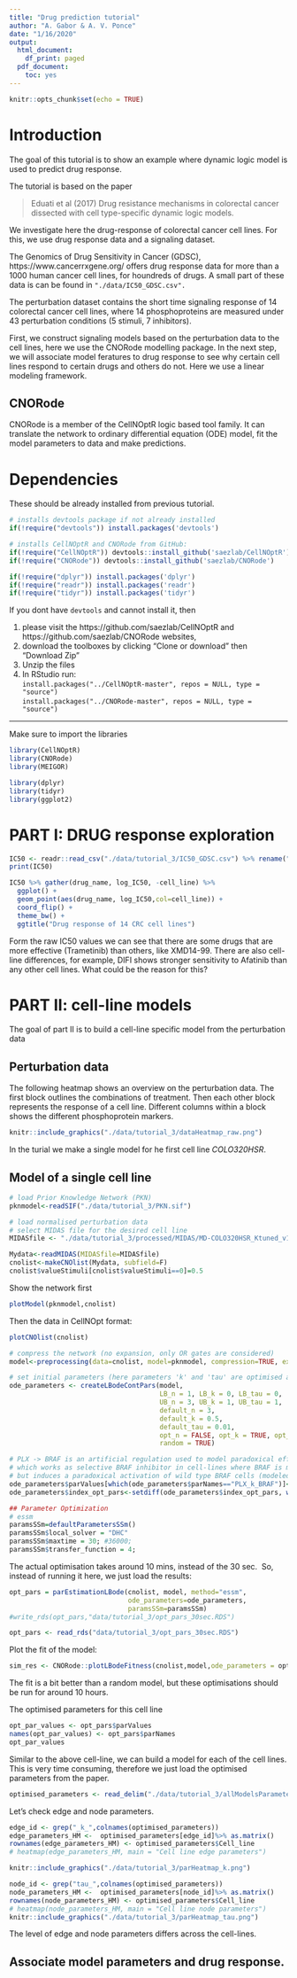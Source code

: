```yaml
---
title: "Drug prediction tutorial"
author: "A. Gabor & A. V. Ponce"
date: "1/16/2020"
output:
  html_document:
    df_print: paged
  pdf_document: 
    toc: yes
---
```


```r
knitr::opts_chunk$set(echo = TRUE)
```



# Introduction

The goal of this tutorial is to show an example where dynamic logic model is used 
to predict drug response. 

The tutorial is based on the paper 

> Eduati et al (2017) Drug resistance mechanisms in colorectal cancer 
dissected with cell type-specific dynamic logic models. 

We investigate here the drug-response of colorectal cancer cell lines. For this, we 
use drug response data and a signaling dataset. 

The Genomics of Drug Sensitivity in Cancer (GDSC), https://www.cancerrxgene.org/
offers drug response data for more than a 1000 human cancer cell lines, for houndreds of 
drugs. A small part of these data is can be found in `"./data/IC50_GDSC.csv".      `

The perturbation dataset contains the short time signaling response of 14 
colorectal cancer cell lines, where 14 phosphoproteins are measured under 43
perturbation conditions (5 stimuli, 7 inhibitors).

First, we construct signaling models based on the perturbation data to the cell
lines, here we use the CNORode modelling package. 
In the next step, we will associate model feratures to drug response to see why certain cell lines
respond to certain drugs and others do not. Here we use a linear modeling framework. 

## CNORode
CNORode is a member of the CellNOptR logic based tool family. It can translate
the network to ordinary differential equation (ODE) model, fit the model 
parameters to data and make predictions. 


# Dependencies
These should be already installed from previous tutorial. 

```r
# installs devtools package if not already installed
if(!require("devtools")) install.packages('devtools')

# installs CellNOptR and CNORode from GitHub: 
if(!require("CellNOptR")) devtools::install_github('saezlab/CellNOptR')
if(!require("CNORode")) devtools::install_github('saezlab/CNORode')

if(!require("dplyr")) install.packages('dplyr')
if(!require("readr")) install.packages('readr')
if(!require("tidyr")) install.packages('tidyr')
```

If you dont have `devtools` and cannot install it, then 

1. please visit the https://github.com/saezlab/CellNOptR and https://github.com/saezlab/CNORode 
websites,
2. download the toolboxes by clicking "Clone or download" then "Download Zip"
3. Unzip the files
4. In RStudio run:  
`install.packages("../CellNOptR-master", repos = NULL, type = "source")`  
`install.packages("../CNORode-master", repos = NULL, type = "source")` 

***
Make sure to import the libraries
```r
library(CellNOptR)
library(CNORode)
library(MEIGOR)

library(dplyr)
library(tidyr)
library(ggplot2)
```
# PART I: DRUG response exploration

```r
IC50 <- readr::read_csv("./data/tutorial_3/IC50_GDSC.csv") %>% rename("cell_line" = "X1")
print(IC50)
```

```r
IC50 %>% gather(drug_name, log_IC50, -cell_line) %>%
  ggplot() +
  geom_point(aes(drug_name, log_IC50,col=cell_line)) + 
  coord_flip() + 
  theme_bw() + 
  ggtitle("Drug response of 14 CRC cell lines")
```

Form the raw IC50 values we can see that there are some drugs that are more effective
(Trametinib) than others, like XMD14-99. 
There are also cell-line differences, for example, DIFI shows stronger sensitivity to 
Afatinib than any other cell lines. What could be the reason for this? 


# PART II: cell-line models
The goal of part II is to build a cell-line specific model from the perturbation data

## Perturbation data
The following heatmap shows an overview on the perturbation data. 
The first block outlines the combinations of treatment. Then each other block
represents the response of a cell line. Different columns within a block shows the 
different phosphoprotein markers. 

```r
knitr::include_graphics("./data/tutorial_3/dataHeatmap_raw.png")
```

In the turial we make a single model for he first cell line _COLO320HSR_. 

## Model of a single cell line
```r
# load Prior Knowledge Network (PKN)
pknmodel<-readSIF("./data/tutorial_3/PKN.sif")

# load normalised perturbation data 
# select MIDAS file for the desired cell line
MIDASfile <- "./data/tutorial_3/processed/MIDAS/MD-COLO320HSR_Ktuned_v1_n4_all_noEGFRi_CNORode.csv"

Mydata<-readMIDAS(MIDASfile=MIDASfile)
cnolist<-makeCNOlist(Mydata, subfield=F)
cnolist$valueStimuli[cnolist$valueStimuli==0]=0.5
```

Show the network first
```r
plotModel(pknmodel,cnolist)
```


Then the data in CellNOpt format: 
```r
plotCNOlist(cnolist)
```

```r
# compress the network (no expansion, only OR gates are considered)
model<-preprocessing(data=cnolist, model=pknmodel, compression=TRUE, expansion=FALSE)

# set initial parameters (here parameters 'k' and 'tau' are optimised and 'n' fixed to 3)
ode_parameters <- createLBodeContPars(model, 
                                      LB_n = 1, LB_k = 0, LB_tau = 0,
                                      UB_n = 3, UB_k = 1, UB_tau = 1,
                                      default_n = 3,
                                      default_k = 0.5,
                                      default_tau = 0.01,
                                      opt_n = FALSE, opt_k = TRUE, opt_tau = TRUE,
                                      random = TRUE)

# PLX -> BRAF is an artificial regulation used to model paradoxical effect of PLX4720,
# which works as selective BRAF inhibitor in cell-lines where BRAF is mutated in V600E (i.e. HT29 and SNUC5 in our panel),
# but induces a paradoxical activation of wild type BRAF cells (modeled as stimulus on those cell lines)
ode_parameters$parValues[which(ode_parameters$parNames=="PLX_k_BRAF")]<-0.5
ode_parameters$index_opt_pars<-setdiff(ode_parameters$index_opt_pars, which(ode_parameters$parNames=="PLX_k_BRAF"))

## Parameter Optimization
# essm
paramsSSm=defaultParametersSSm()
paramsSSm$local_solver = "DHC"
paramsSSm$maxtime = 30; #36000;
paramsSSm$transfer_function = 4;
```

The actual optimisation takes around 10 mins, instead of the 30 sec. 
So, instead of running it here, we just load the results: 
```r
opt_pars = parEstimationLBode(cnolist, model, method="essm",
                              ode_parameters=ode_parameters,
                              paramsSSm=paramsSSm)
#write_rds(opt_pars,"data/tutorial_3/opt_pars_30sec.RDS")
```

```r
opt_pars <- read_rds("data/tutorial_3/opt_pars_30sec.RDS")

```
Plot the fit of the model: 
```r
sim_res <- CNORode::plotLBodeFitness(cnolist,model,ode_parameters = opt_pars)
```

The fit is a bit better than a random model, but these optimisations should be run
for around 10 hours. 

The optimised parameters for this cell line
```r
opt_par_values <- opt_pars$parValues
names(opt_par_values) <- opt_pars$parNames
opt_par_values

```

Similar to the above cell-line, we can build a model for each of the cell lines. 
This is very time consuming, therefore we just load the optimised parameters from the 
paper. 

```r
optimised_parameters <- read_delim("./data/tutorial_3/allModelsParameters.txt",delim = "\t")
```

Let's check edge and node parameters. 

```r
edge_id <- grep("_k_",colnames(optimised_parameters))
edge_parameters_HM <-  optimised_parameters[edge_id]%>% as.matrix()
rownames(edge_parameters_HM) <- optimised_parameters$Cell_line
# heatmap(edge_parameters_HM, main = "Cell line edge parameters")

knitr::include_graphics("./data/tutorial_3/parHeatmap_k.png")
```

```r
node_id <- grep("tau_",colnames(optimised_parameters))
node_parameters_HM <-  optimised_parameters[node_id]%>% as.matrix()
rownames(node_parameters_HM) <- optimised_parameters$Cell_line
# heatmap(node_parameters_HM, main = "Cell line node parameters")
knitr::include_graphics("./data/tutorial_3/parHeatmap_tau.png")
```
The level of edge and node parameters differs across the cell-lines. 



## Associate model parameters and drug response. 



